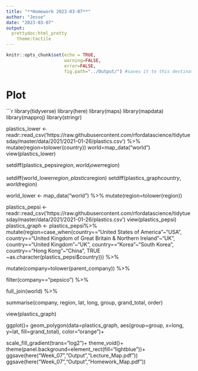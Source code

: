 ```yaml
---
title: "**Homework 2023-03-07**"
author: "Jesse"
date: "2023-03-07"
output: 
  prettydoc:html_pretty
    theme:tactile
---
```


```r
knitr::opts_chunk$set(echo = TRUE,
                      warning=FALSE,
                      error=FALSE,
                      fig.path="../Output/") #saves it to this destination file
```

# Plot

```r
library(tidyverse)
library(here)
library(maps)
library(mapdata)
library(mapproj)
library(stringr)

plastics_lower <- readr::read_csv('https://raw.githubusercontent.com/rfordatascience/tidytuesday/master/data/2021/2021-01-26/plastics.csv') %>% 
  mutate(region=tolower(country))
world=map_data("world")
view(plastics_lower)

setdiff(plastics_pepsi$region,world_lower$region)

setdiff(world_lower$region,plastics$region)
setdiff(plastics_graph$country, world$region)

world_lower <- map_data("world") %>% 
  mutate(region=tolower(region))



plastics_pepsi <- readr::read_csv('https://raw.githubusercontent.com/rfordatascience/tidytuesday/master/data/2021/2021-01-26/plastics.csv') 
view(plastics_pepsi)
plastics_graph <- plastics_pepsi%>%
  mutate(region=case_when(country=="United States of America"~"USA",
                         country=="United Kingdom of Great Britain & Northern Ireland"~"UK",
                         country=="United Kingdom"~"UK",
                         country=="Korea"~"South Korea",
                         country=="Hong Kong"~"China",
                         TRUE ~as.character(plastics_pepsi$country))) %>% 
  
  mutate(company=tolower(parent_company)) %>%
  
  filter(company=="pepsico") %>% 
  
  full_join(world) %>% 
 
   summarise(company, region, lat, long, group, grand_total, order)

view(plastics_graph)

ggplot()+
  geom_polygon(data=plastics_graph, aes(group=group, x=long, y=lat, fill=grand_total), color="orange")+
  
  scale_fill_gradient(trans="log2")+
theme_void()+
theme(panel.background=element_rect(fill="lightblue"))+
  ggsave(here("Week_07","Output","Lecture_Map.pdf"))
ggsave(here("Week_07","Output","Homework_Map.pdf"))

